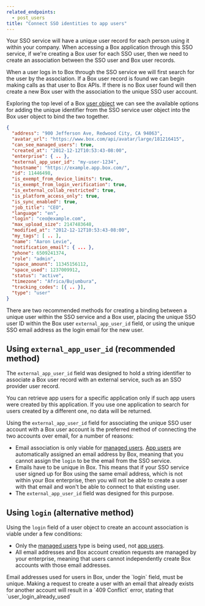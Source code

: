 ```yaml
---
related_endpoints:
  - post_users
title: "Connect SSO identities to app users"
---
```

Your SSO service will have a unique user record for each person using it within
your company. When accessing a Box application through this SSO service, if
we're creating a Box user for each SSO user, then we need to create an
association between the SSO user and Box user records.

When a user logs in to Box through the SSO service we will first search for the
user by the association. If a Box user record is found we can begin making
calls as that user to Box APIs. If there is no Box user found will then create
a new Box user with the association to the unique SSO user account.

Exploring the top level of a Box [user object](r://user) we can see
the available options for adding the unique identifier from the SSO service
user object into the Box user object to bind the two together.

```json
{
  "address": "900 Jefferson Ave, Redwood City, CA 94063",
  "avatar_url": "https://www.box.com/api/avatar/large/181216415",
  "can_see_managed_users": true,
  "created_at": "2012-12-12T10:53:43-08:00",
  "enterprise": { .. },
  "external_app_user_id": "my-user-1234",
  "hostname": "https://example.app.box.com/",
  "id": 11446498,
  "is_exempt_from_device_limits": true,
  "is_exempt_from_login_verification": true,
  "is_external_collab_restricted": true,
  "is_platform_access_only": true,
  "is_sync_enabled": true,
  "job_title": "CEO",
  "language": "en",
  "login": "ceo@example.com",
  "max_upload_size": 2147483648,
  "modified_at": "2012-12-12T10:53:43-08:00",
  "my_tags": [ .. ],
  "name": "Aaron Levie",
  "notification_email": { ... },
  "phone": 6509241374,
  "role": "admin",
  "space_amount": 11345156112,
  "space_used": 1237009912,
  "status": "active",
  "timezone": "Africa/Bujumbura",
  "tracking_codes": [{ .. }],
  "type": "user"
}
```

There are two recommended methods for creating a binding between a unique user
within the SSO service and a Box user, placing the unique SSO user ID within
the Box user `external_app_user_id` field, or using the unique SSO email address
as the login email for the new user.

## Using `external_app_user_id` (recommended method)

The `external_app_user_id` field was designed to hold a string identifier to
associate a Box user record with an external service, such as an SSO provider
user record.

<message type='warning'>
You can retrieve app users for a specific application only if such app
users were created by this application.
If you use one application to search for users
created by a different one, no data will be returned.
</message>

Using the `external_app_user_id` field for associating the unique SSO user
account with a Box user account is the preferred method of connecting the two
accounts over email, for a number of reasons:

* Email association is only viable for [managed users](page://platform/user-types/#managed-users). [App users](page://platform/user-types/#app-user) are automatically assigned an email address by Box, meaning that you cannot assign the `login` to be the email from the SSO service.
* Emails have to be unique in Box. This means that if your SSO service user signed up for Box using the same email address, which is not within your Box enterprise, then you will not be able to create a user with that email and won't be able to connect to that existing user.
* The `external_app_user_id` field was designed for this purpose.

## Using `login` (alternative method)

Using the `login` field of a user object to create an account association is
viable under a few conditions:

* Only the [managed users](page://platform/user-types/#managed-users) type is being used, not [app users](page://platform/user-types/#app-user).
* All email addresses and Box account creation requests are managed by your enterprise, meaning that users cannot independently create Box accounts with those email addresses.

<Message warning>
  Email addresses used for users in Box, under the `login` field, must be
  unique. Making a request to create a user with an email that already exists
  for another account will result in a `409 Conflict` error, stating that
  `user_login_already_used`
</Message>
